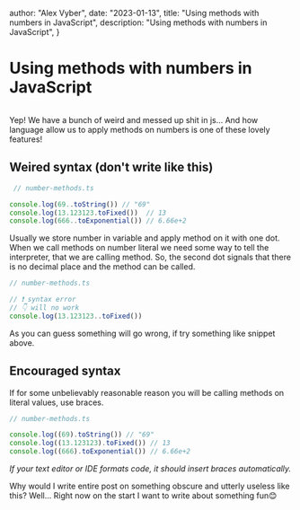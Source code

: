 

  author: "Alex Vyber",
  date: "2023-01-13",
  title: "Using methods with numbers in JavaScript",
  description: "Using methods with numbers in JavaScript",
}

# Using methods with numbers in JavaScript

<Image src={image} alt="" className="shadow-lg" />

Yep! We have a bunch of weird and messed up shit in js... And how language allow us to apply methods on numbers is one
of these lovely features!

## Weired syntax (don't write like this)

```TypeScript
 // number-methods.ts

console.log(69..toString()) // "69"
console.log(13.123123.toFixed())  // 13
console.log(666..toExponential()) // 6.66e+2
```

Usually we store number in variable and apply method on it with one dot. When we call methods on number literal we need
some way to tell the interpreter, that we are calling method. So, the second dot signals that there is no decimal place
and the method can be called.

```TypeScript
// number-methods.ts

// ❗ syntax error
// 👇 will no work
console.log(13.123123..toFixed())
```

As you can guess something will go wrong, if try something like snippet above.

## Encouraged syntax

If for some unbelievably reasonable reason you will be calling methods on literal values, use braces.

```TypeScript
// number-methods.ts

console.log((69).toString()) // "69"
console.log((13.123123).toFixed()) // 13
console.log((666).toExponential()) // 6.66e+2
```

_If your text editor or IDE formats code, it should insert braces automatically._

Why would I write entire post on something obscure and utterly useless like this? Well... Right now on the start I want
to write about something fun😊
